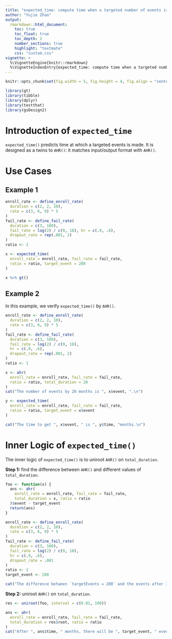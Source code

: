 ```yaml
---
title: "expected_time: compute time when a targeted number of events is made"
author: "Yujie Zhao"
output:
  rmarkdown::html_document:
    toc: true
    toc_float: true
    toc_depth: 2
    number_sections: true
    highlight: "textmate"
    css: "custom.css"
vignette: >
  %\VignetteEngine{knitr::rmarkdown}
  %\VignetteIndexEntry{expected_time: compute time when a targeted number of events is made}
---
```


```r
knitr::opts_chunk$set(fig.width = 5, fig.height = 4, fig.align = "center")
```

```r
library(gt)
library(tibble)
library(dplyr)
library(testthat)
library(gsDesign2)
```

# Introduction of `expected_time`

`expected_time()` predicts time at which a targeted events is made.
It is designed as a twins to `AHR()`: it matches input/output format with `AHR()`.

# Use Cases

## Example 1

```r
enroll_rate <- define_enroll_rate(
  duration = c(2, 2, 10),
  rate = c(3, 6, 9) * 5
)
fail_rate <- define_fail_rate(
  duration = c(3, 100),
  fail_rate = log(2) / c(9, 18), hr = c(.9, .6),
  dropout_rate = rep(.001, 2)
)
ratio <- 1

x <- expected_time(
  enroll_rate = enroll_rate, fail_rate = fail_rate,
  ratio = ratio, target_event = 200
)

x %>% gt()
```

## Example 2

In this example, we verify `expected_time()` by `AHR()`.

```r
enroll_rate <- define_enroll_rate(
  duration = c(2, 2, 10),
  rate = c(3, 6, 9) * 5
)
fail_rate <- define_fail_rate(
  duration = c(3, 100),
  fail_rate = log(2) / c(9, 18), 
  hr = c(.9, .6),
  dropout_rate = rep(.001, 2)
)
ratio <- 1

x <- ahr(
  enroll_rate = enroll_rate, fail_rate = fail_rate,
  ratio = ratio, total_duration = 20
)
cat("The number of events by 20 months is ", x$event, ".\n")

y <- expected_time(
  enroll_rate = enroll_rate, fail_rate = fail_rate,
  ratio = ratio, target_event = x$event
)

cat("The time to get ", x$event, " is ", y$time, "months.\n")
```

# Inner Logic of `expected_time()`

The inner logic of `expected_time()` is to uniroot `AHR()` on `total_duration`.

**Step 1:** find the difference between  `AHR()` and different values of `total_duration`.

```r
foo <- function(x) {
  ans <- ahr(
    enroll_rate = enroll_rate, fail_rate = fail_rate,
    total_duration = x, ratio = ratio
  )$event - target_event
  return(ans)
}
```

```r
enroll_rate <- define_enroll_rate(
  duration = c(2, 2, 10),
  rate = c(3, 6, 9) * 5
)
fail_rate <- define_fail_rate(
  duration = c(3, 100),
  fail_rate = log(2) / c(9, 18), 
  hr = c(.9, .6),
  dropout_rate = .001
)
ratio <- 1
target_event <- 200

cat("The difference between `targetEvents = 200` and the events after 30 months is ", foo(30), ".\n")
```

**Step 2:** uniroot `AHR()` on `total_duration`.

```r
res <- uniroot(foo, interval = c(0.01, 100))

ans <- ahr(
  enroll_rate = enroll_rate, fail_rate = fail_rate,
  total_duration = res$root, ratio = ratio
)
cat("After ", ans$time, " months, there will be ", target_event, " events .\n")
```
